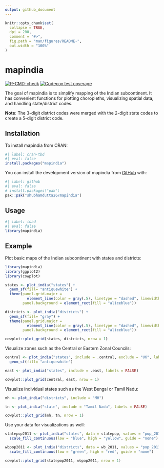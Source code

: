 ```yaml
---
output: github_document
---
```


<!-- README.md is generated from README.Rmd. Please edit that file -->

```r
knitr::opts_chunk$set(
  collapse = TRUE,
  dpi = 200,
  comment = "#>",
  fig.path = "man/figures/README-",
  out.width = "100%"
)
```

# mapindia

<!-- badges: start -->
[![R-CMD-check](https://github.com/shubhamdutta26/mapindia/actions/workflows/R-CMD-check.yaml/badge.svg)](https://github.com/shubhamdutta26/mapindia/actions/workflows/R-CMD-check.yaml)
[![Codecov test coverage](https://codecov.io/gh/shubhamdutta26/mapindia/graph/badge.svg)](https://app.codecov.io/gh/shubhamdutta26/mapindia)
<!-- badges: end -->

The goal of mapindia is to simplify mapping of the Indian subcontinent. It has convenient functions for plotting choropleths, visualizing spatial data, and handling state/district codes.

**Note:** The 3-digit district codes were merged with the 2-digit state codes to create a 5-digit district code.

## Installation

To install mapindia from CRAN:

```r
#| label: cran-tbd
#| eval: false
install.packages("mapindia")
```


You can install the development version of mapindia from [GitHub](https://github.com/) with:

```r
#| label: github
#| eval: false
# install.packages("pak")
pak::pak("shubhamdutta26/mapindia")
```
## Usage

``` r
#| label: load
#| eval: false
library(mapindia)
```

## Example

Plot basic maps of the Indian subcontinent with states and districts:

```r
library(mapindia)
library(ggplot2)
library(cowplot)

states <- plot_india("states") +
  geom_sf(fill= "antiquewhite") +
  theme(panel.grid.major = 
          element_line(color = gray(.5), linetype = "dashed", linewidth = 0.2), 
        panel.background = element_rect(fill = "aliceblue"))

districts <- plot_india("districts") +
  geom_sf(fill= "gray") +
  theme(panel.grid.major = 
          element_line(color = gray(.5), linetype = "dashed", linewidth = 0.2), 
        panel.background = element_rect(fill = "aliceblue"))

cowplot::plot_grid(states, districts, nrow = 1)
```

Visualize zones such as the Central or Eastern Zonal Councils:

```r
central <- plot_india("states", include = .central, exclude = "UK", labels = TRUE) +
  geom_sf(fill= "antiquewhite")

east <- plot_india("states", include = .east, labels = FALSE)

cowplot::plot_grid(central, east, nrow = 1)
```

Visualize individual states such as the West Bengal or Tamil Nadu:

```r
mh <- plot_india("districts", include = "MH")

tn <- plot_india("state", include = "Tamil Nadu", labels = FALSE)

cowplot::plot_grid(mh, tn, nrow = 1)
```

Use your data for visualizations as well:

```r
statepop2011 <- plot_india("states", data = statepop, values = "pop_2011") +
  scale_fill_continuous(low = "blue", high = "yellow", guide = "none")

wbpop2011 <- plot_india("districts", data = wb_2011, values = "pop_2011", include = "WB") +
  scale_fill_continuous(low = "green", high = "red", guide = "none")

cowplot::plot_grid(statepop2011, wbpop2011, nrow = 1)
```
